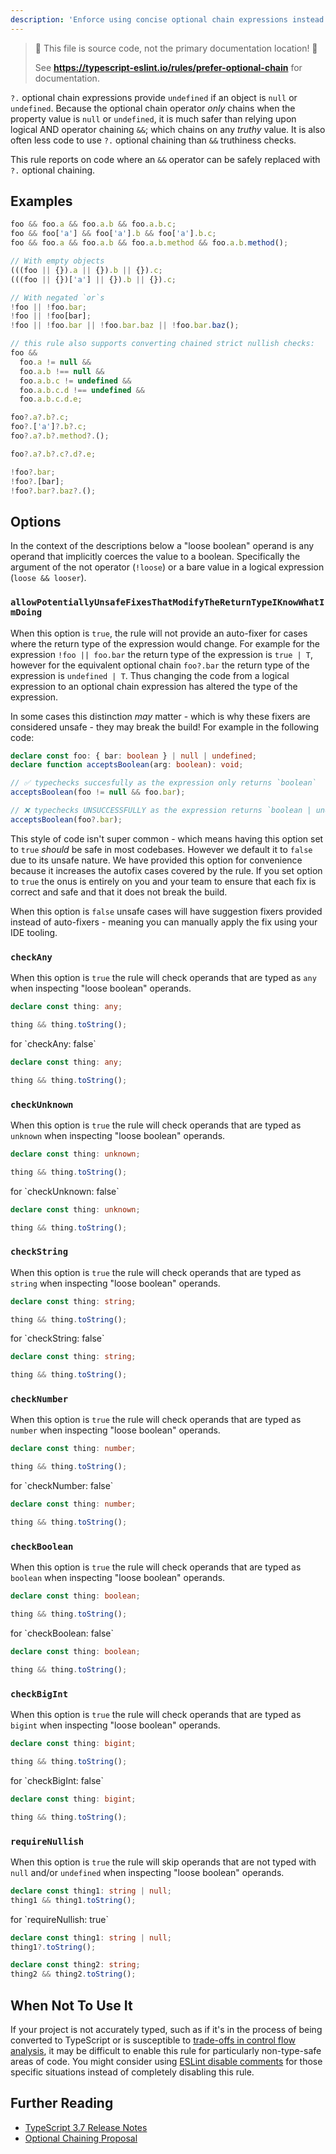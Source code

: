 ```yaml
---
description: 'Enforce using concise optional chain expressions instead of chained logical ands, negated logical ors, or empty objects.'
---
```



> 🛑 This file is source code, not the primary documentation location! 🛑
>
> See **https://typescript-eslint.io/rules/prefer-optional-chain** for documentation.

`?.` optional chain expressions provide `undefined` if an object is `null` or `undefined`.
Because the optional chain operator _only_ chains when the property value is `null` or `undefined`, it is much safer than relying upon logical AND operator chaining `&&`; which chains on any _truthy_ value.
It is also often less code to use `?.` optional chaining than `&&` truthiness checks.

This rule reports on code where an `&&` operator can be safely replaced with `?.` optional chaining.

## Examples

<Tabs>
<TabItem value="❌ Incorrect">

```ts
foo && foo.a && foo.a.b && foo.a.b.c;
foo && foo['a'] && foo['a'].b && foo['a'].b.c;
foo && foo.a && foo.a.b && foo.a.b.method && foo.a.b.method();

// With empty objects
(((foo || {}).a || {}).b || {}).c;
(((foo || {})['a'] || {}).b || {}).c;

// With negated `or`s
!foo || !foo.bar;
!foo || !foo[bar];
!foo || !foo.bar || !foo.bar.baz || !foo.bar.baz();

// this rule also supports converting chained strict nullish checks:
foo &&
  foo.a != null &&
  foo.a.b !== null &&
  foo.a.b.c != undefined &&
  foo.a.b.c.d !== undefined &&
  foo.a.b.c.d.e;
```

</TabItem>
<TabItem value="✅ Correct">

```ts
foo?.a?.b?.c;
foo?.['a']?.b?.c;
foo?.a?.b?.method?.();

foo?.a?.b?.c?.d?.e;

!foo?.bar;
!foo?.[bar];
!foo?.bar?.baz?.();
```

</TabItem>
</Tabs>

## Options

In the context of the descriptions below a "loose boolean" operand is any operand that implicitly coerces the value to a boolean.
Specifically the argument of the not operator (`!loose`) or a bare value in a logical expression (`loose && looser`).

### `allowPotentiallyUnsafeFixesThatModifyTheReturnTypeIKnowWhatImDoing`

When this option is `true`, the rule will not provide an auto-fixer for cases where the return type of the expression would change. For example for the expression `!foo || foo.bar` the return type of the expression is `true | T`, however for the equivalent optional chain `foo?.bar` the return type of the expression is `undefined | T`. Thus changing the code from a logical expression to an optional chain expression has altered the type of the expression.

In some cases this distinction _may_ matter - which is why these fixers are considered unsafe - they may break the build! For example in the following code:

```ts option='{ "allowPotentiallyUnsafeFixesThatModifyTheReturnTypeIKnowWhatImDoing": true }' showPlaygroundButton
declare const foo: { bar: boolean } | null | undefined;
declare function acceptsBoolean(arg: boolean): void;

// ✅ typechecks succesfully as the expression only returns `boolean`
acceptsBoolean(foo != null && foo.bar);

// ❌ typechecks UNSUCCESSFULLY as the expression returns `boolean | undefined`
acceptsBoolean(foo?.bar);
```

This style of code isn't super common - which means having this option set to `true` _should_ be safe in most codebases. However we default it to `false` due to its unsafe nature. We have provided this option for convenience because it increases the autofix cases covered by the rule. If you set option to `true` the onus is entirely on you and your team to ensure that each fix is correct and safe and that it does not break the build.

When this option is `false` unsafe cases will have suggestion fixers provided instead of auto-fixers - meaning you can manually apply the fix using your IDE tooling.

### `checkAny`

When this option is `true` the rule will check operands that are typed as `any` when inspecting "loose boolean" operands.

<Tabs>

<TabItem value="❌ Incorrect for `checkAny: true`">

```ts option='{ "checkAny": true }'
declare const thing: any;

thing && thing.toString();
```

</TabItem>
<TabItem value="✅ Correct">
 for `checkAny: false`

```ts option='{ "checkAny": false }'
declare const thing: any;

thing && thing.toString();
```

</TabItem>
</Tabs>

### `checkUnknown`

When this option is `true` the rule will check operands that are typed as `unknown` when inspecting "loose boolean" operands.

<Tabs>

<TabItem value="❌ Incorrect for `checkUnknown: true`">

```ts option='{ "checkUnknown": true }'
declare const thing: unknown;

thing && thing.toString();
```

</TabItem>
<TabItem value="✅ Correct">
 for `checkUnknown: false`

```ts option='{ "checkUnknown": false }'
declare const thing: unknown;

thing && thing.toString();
```

</TabItem>
</Tabs>

### `checkString`

When this option is `true` the rule will check operands that are typed as `string` when inspecting "loose boolean" operands.

<Tabs>

<TabItem value="❌ Incorrect for `checkString: true`">

```ts option='{ "checkString": true }'
declare const thing: string;

thing && thing.toString();
```

</TabItem>
<TabItem value="✅ Correct">
 for `checkString: false`

```ts option='{ "checkString": false }'
declare const thing: string;

thing && thing.toString();
```

</TabItem>
</Tabs>

### `checkNumber`

When this option is `true` the rule will check operands that are typed as `number` when inspecting "loose boolean" operands.

<Tabs>

<TabItem value="❌ Incorrect for `checkNumber: true`">

```ts option='{ "checkNumber": true }'
declare const thing: number;

thing && thing.toString();
```

</TabItem>
<TabItem value="✅ Correct">
 for `checkNumber: false`

```ts option='{ "checkNumber": false }'
declare const thing: number;

thing && thing.toString();
```

</TabItem>
</Tabs>

### `checkBoolean`

When this option is `true` the rule will check operands that are typed as `boolean` when inspecting "loose boolean" operands.

<Tabs>

<TabItem value="❌ Incorrect for `checkBoolean: true`">

```ts option='{ "checkBoolean": true }'
declare const thing: boolean;

thing && thing.toString();
```

</TabItem>
<TabItem value="✅ Correct">
 for `checkBoolean: false`

```ts option='{ "checkBoolean": false }'
declare const thing: boolean;

thing && thing.toString();
```

</TabItem>
</Tabs>

### `checkBigInt`

When this option is `true` the rule will check operands that are typed as `bigint` when inspecting "loose boolean" operands.

<Tabs>

<TabItem value="❌ Incorrect for `checkBigInt: true`">

```ts option='{ "checkBigInt": true }'
declare const thing: bigint;

thing && thing.toString();
```

</TabItem>
<TabItem value="✅ Correct">
 for `checkBigInt: false`

```ts option='{ "checkBigInt": false }'
declare const thing: bigint;

thing && thing.toString();
```

</TabItem>
</Tabs>

### `requireNullish`

When this option is `true` the rule will skip operands that are not typed with `null` and/or `undefined` when inspecting "loose boolean" operands.

<Tabs>

<TabItem value="❌ Incorrect for `requireNullish: true`">

```ts option='{ "requireNullish": true }'
declare const thing1: string | null;
thing1 && thing1.toString();
```

</TabItem>
<TabItem value="✅ Correct">
 for `requireNullish: true`

```ts option='{ "requireNullish": true }'
declare const thing1: string | null;
thing1?.toString();

declare const thing2: string;
thing2 && thing2.toString();
```

</TabItem>
</Tabs>

## When Not To Use It

If your project is not accurately typed, such as if it's in the process of being converted to TypeScript or is susceptible to [trade-offs in control flow analysis](https://github.com/Microsoft/TypeScript/issues/9998), it may be difficult to enable this rule for particularly non-type-safe areas of code.
You might consider using [ESLint disable comments](https://eslint.org/docs/latest/use/configure/rules#using-configuration-comments-1) for those specific situations instead of completely disabling this rule.

## Further Reading

- [TypeScript 3.7 Release Notes](https://www.typescriptlang.org/docs/handbook/release-notes/typescript-3-7.html)
- [Optional Chaining Proposal](https://github.com/tc39/proposal-optional-chaining/)
